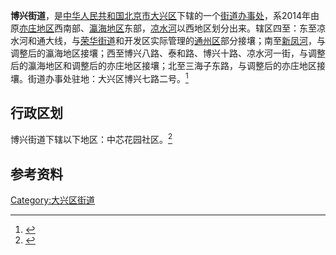 {{中国乡级行政区
|行政区全称 = 博兴街道
|景观照片文件名 = 
|景观照片描述 = 
|汉语拼音 = 
|其他语言 = 
|其他语言名称 = 
|旧称 = 
|地名出处 = 
|位置图文件名 = 
|位置图描述 = 
|自定义图片= 
|行政区划 = 1
|村委会 = 0
|居委会 = 1
|建置时间 = 2014年
|政府驻地 = 
|毗邻 = 
|总面积 = 
|总人口 = 
|总人口年份 = 
|户籍人口 = 
|户籍人口年份 = 
|常住人口 = 
|常住人口年份 = 
|人口密度 = 
|GDP = 
|GDP年份 = 
|邮政编码 = 
|电话区号 = 10
|官方网站 = 
|网站名称 = 
|11/01/15/013/000}}
'''博兴街道'''，是[[中华人民共和国|中华人民共和国]][[北京市|北京市]][[大兴区|大兴区]]下辖的一个[[街道办事处|街道办事处]]，系2014年由原[[亦庄地区|亦庄地区]]西南部、[[瀛海地区|瀛海地区]]东部，[[凉水河|凉水河]]以西地区划分出来。辖区四至：东至凉水河和通大线，与[[荣华街道_(北京市)|荣华街道]]和开发区实际管理的[[通州区_(北京市)|通州区]]部分接壤；南至[[新凤河|新凤河]]，与调整后的瀛海地区接壤；西至博兴八路、泰和路、博兴十路、凉水河一街，与调整后的瀛海地区和调整后的亦庄地区接壤；北至三海子东路，与调整后的亦庄地区接壤。街道办事处驻地：大兴区博兴七路二号。<ref>{{Cite web |url=http://www.bjmzj.gov.cn/news/root/jsshjz/2015-05/113505.shtml |title=北京市民政局关于调整朝阳区来广营和崔各庄地区行政区划的批复 |access-date=2016-08-12 |archive-url=https://web.archive.org/web/20161129231246/http://www.bjmzj.gov.cn/news/root/jsshjz/2015-05/113505.shtml |archive-date=2016-11-29 |dead-url=yes }}</ref>
== 行政区划 ==
博兴街道下辖以下地区：中芯花园社区。<ref>{{Cite web |url=http://www.stats.gov.cn/tjsj/tjbz/tjyqhdmhcxhfdm/2015/11/01/15/110115013.html |title=中国国家统计局 |access-date=2016-08-12 |archive-date=2021-11-21 |archive-url=https://web.archive.org/web/20211121123219/http://www.stats.gov.cn/tjsj/tjbz/tjyqhdmhcxhfdm/2015/11/01/15/110115013.html |dead-url=no }}</ref>
== 参考资料 ==
{{Reflist|2}}

{{大兴区行政区划}}
{{北京行政区划小作品}}

[[Category:大兴区街道|Category:大兴区街道]]